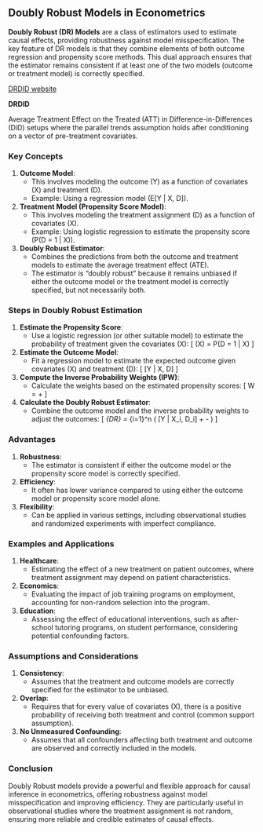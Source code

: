 ## Doubly Robust Models in Econometrics

**Doubly Robust (DR) Models** are a class of estimators used to estimate causal effects, providing robustness against model misspecification. The key feature of DR models is that they combine elements of both outcome regression and propensity score methods. This dual approach ensures that the estimator remains consistent if at least one of the two models (outcome or treatment model) is correctly specified.


[DRDID website](https://psantanna.com/DRDID/)

**DRDID**

Average Treatment Effect on the Treated (ATT) in Difference-in-Differences (DiD) setups where the parallel trends assumption holds after conditioning on a vector of pre-treatment covariates.

### Key Concepts

1. **Outcome Model**:
   - This involves modeling the outcome \(Y\) as a function of covariates \(X\) and treatment \(D\).
   - Example: Using a regression model \(E[Y | X, D]\).

2. **Treatment Model (Propensity Score Model)**:
   - This involves modeling the treatment assignment \(D\) as a function of covariates \(X\).
   - Example: Using logistic regression to estimate the propensity score \(P(D = 1 | X)\).

3. **Doubly Robust Estimator**:
   - Combines the predictions from both the outcome and treatment models to estimate the average treatment effect (ATE).
   - The estimator is "doubly robust" because it remains unbiased if either the outcome model or the treatment model is correctly specified, but not necessarily both.

### Steps in Doubly Robust Estimation

1. **Estimate the Propensity Score**:
   - Use a logistic regression (or other suitable model) to estimate the probability of treatment given the covariates \(X\):
     \[ \hat{p}(X) = P(D = 1 | X) \]

2. **Estimate the Outcome Model**:
   - Fit a regression model to estimate the expected outcome given covariates \(X\) and treatment \(D\):
     \[ \hat{E}[Y | X, D] \]

3. **Compute the Inverse Probability Weights (IPW)**:
   - Calculate the weights based on the estimated propensity scores:
     \[ W = \frac{D}{\hat{p}(X)} + \frac{1 - D}{1 - \hat{p}(X)} \]

4. **Calculate the Doubly Robust Estimator**:
   - Combine the outcome model and the inverse probability weights to adjust the outcomes:
     \[ \hat{\theta}_{DR} = \frac{1}{n} \sum_{i=1}^n \left( \hat{E}[Y | X_i, D_i] + \frac{D_i (Y_i - \hat{E}[Y | X_i, D_i])}{\hat{p}(X_i)} - \frac{(1 - D_i) (Y_i - \hat{E}[Y | X_i, D_i])}{1 - \hat{p}(X_i)} \right) \]

### Advantages

1. **Robustness**:
   - The estimator is consistent if either the outcome model or the propensity score model is correctly specified.
   
2. **Efficiency**:
   - It often has lower variance compared to using either the outcome model or propensity score model alone.

3. **Flexibility**:
   - Can be applied in various settings, including observational studies and randomized experiments with imperfect compliance.

### Examples and Applications

1. **Healthcare**:
   - Estimating the effect of a new treatment on patient outcomes, where treatment assignment may depend on patient characteristics.
   
2. **Economics**:
   - Evaluating the impact of job training programs on employment, accounting for non-random selection into the program.

3. **Education**:
   - Assessing the effect of educational interventions, such as after-school tutoring programs, on student performance, considering potential confounding factors.

### Assumptions and Considerations

1. **Consistency**:
   - Assumes that the treatment and outcome models are correctly specified for the estimator to be unbiased.

2. **Overlap**:
   - Requires that for every value of covariates \(X\), there is a positive probability of receiving both treatment and control (common support assumption).

3. **No Unmeasured Confounding**:
   - Assumes that all confounders affecting both treatment and outcome are observed and correctly included in the models.

### Conclusion

Doubly Robust models provide a powerful and flexible approach for causal inference in econometrics, offering robustness against model misspecification and improving efficiency. They are particularly useful in observational studies where the treatment assignment is not random, ensuring more reliable and credible estimates of causal effects.